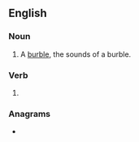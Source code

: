 ==English==

===Noun===
{{en-noun}}

# A [[burble]], the sounds of a burble.

===Verb===
{{head|en|present participle}}

# {{present participle of|burble|lang=en|nocat=1}}

===Anagrams===
* {{anagrams|en|blurbing}}